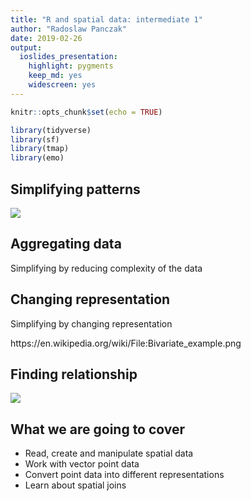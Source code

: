 ```yaml
---
title: "R and spatial data: intermediate 1"
author: "Radoslaw Panczak"
date: 2019-02-26
output: 
  ioslides_presentation: 
    highlight: pygments
    keep_md: yes
    widescreen: yes
---
```


```r
knitr::opts_chunk$set(echo = TRUE)

library(tidyverse)
library(sf)
library(tmap)
library(emo)
```


## Simplifying patterns 

![](./images/pixel.jpg)


## Aggregating data

Simplifying by reducing complexity of the data


## Changing representation

Simplifying by changing representation

https://en.wikipedia.org/wiki/File:Bivariate_example.png


## Finding relationship 

![](./images/mad_cows.JPG)


## What we are going to cover 

- Read, create and manipulate spatial data
- Work with vector point data
- Convert point data into different representations
- Learn about spatial joins
